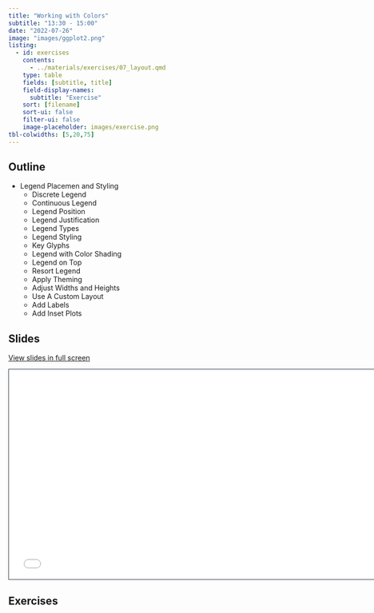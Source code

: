 ```yaml
---
title: "Working with Colors"
subtitle: "13:30 - 15:00"
date: "2022-07-26"
image: "images/ggplot2.png"
listing:
  - id: exercises
    contents:
      - ../materials/exercises/07_layout.qmd
    type: table
    fields: [subtitle, title]
    field-display-names:
      subtitle: "Exercise"
    sort: [filename]
    sort-ui: false
    filter-ui: false
    image-placeholder: images/exercise.png
tbl-colwidths: [5,20,75]
---
```


## Outline

-   Legend Placemen and Styling
    -   Discrete Legend
    -   Continuous Legend
    -   Legend Position
    -   Legend Justification
    -   Legend Types
    -   Legend Styling
    -   Key Glyphs
    -   Legend with Color Shading
    -   Legend on Top
    -   Resort Legend
    -   Apply Theming
    -   Adjust Widths and Heights
    -   Use A Custom Layout
    -   Add Labels
    -    Add Inset Plots
    
## Slides

[View slides in full screen](../materials/07_layout.html)

```{=html}
<iframe class="slide-deck" src="../materials/07_layout.html" height="420" width="747" style="border: 1px solid #2e3846;"></iframe>
```
## Exercises

::: {#exercises}
:::
